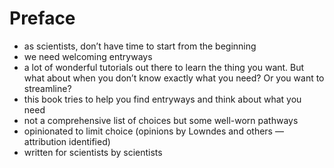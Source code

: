 # Preface {#preface}

- as scientists, don't have time to start from the beginning
- we need welcoming entryways
- a lot of wonderful tutorials out there to learn the thing you want. But what about when you don't know exactly what you need? Or you want to streamline? 
- this book tries to help you find entryways and think about what you need
- not a comprehensive list of choices but some well-worn pathways
- opinionated to limit choice (opinions by Lowndes and others — attribution identified)
- written for scientists by scientists


<!---  
Further, analytical workflows can require multiple languages and software applications, for example one that includes using The Command Line (e.g. Unix) to run Python programs and manage files and also R for statistics and figures. These 
there are often stereotypes about languages, like "R is for statistics", "Python is for programming", or "The Command Line is faster" which can lead to analytical pipelines that have  involved. 

 with a lot of time spent file-shuffling and bookkeeping manually by you. 





More concretely, if this workflow includes using Unix (Command Line) to run Python programs and manage files and also R to create figures with a lot of time spent file-shuffling and bookkeeping manually by you, this book will offer you to consider that from within R you can execute Command Line and Python functions in addition to making publication-ready graphics — all in a reproducible report that can be tracked by version-control software that also eases sharing with others.    — and that a first step might be to start calling the Command Line from R.The point is that you're not reinventing the wheel. So don't interpret this choose your own adventure as reinventing the wheel Allison. It does sound like a new thing. FRAMING 
--->

<!---## Streamlining workflows {#preface-streamline} --->